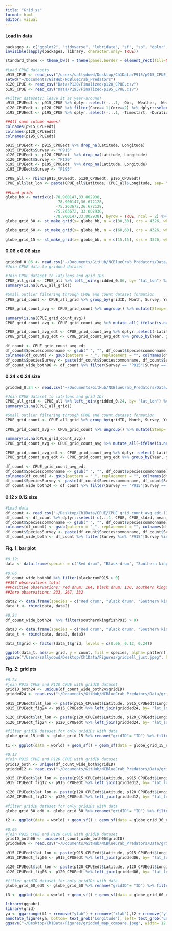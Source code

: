 ```yaml
---
title: "Grid_ss"
format: html
editor: visual
---
```


#### Load in data

```r
packages <- c("ggplot2", "tidyverse", "lubridate", "sf", "sp", "dplyr", "rnaturalearth", "readr", "readxl", "spatialEco", "rstatix", "viridis", "BBmisc", "corrplot")
invisible(lapply(packages, library, character.only= TRUE))

standard_theme <- theme_bw() + theme(panel.border = element_rect(fill=NA, colour = "black")) + theme(panel.grid.major = element_blank(), panel.grid.minor = element_blank()) + theme(legend.text.align= 0, legend.title= element_text(size = 12), legend.text = element_text(size= 10), axis.text=element_text(size=10), axis.title=element_text(size=12))

#Load CPUE datasets
p915_CPUE <- read_csv("/users/sallydowd/Desktop/Ch1Data/P915/p915_CPUE_new.csv")
setwd("~/Documents/GitHub/NCBlueCrab_Predators")
p120_CPUE <- read_csv("Data/P120/Finalized/p120_CPUE.csv")
p195_CPUE <- read_csv("Data/P195/Finalized/p195_CPUE.csv")

#Filter datasets: leave it as year-around!
p915_CPUEedt <- p915_CPUE %>% dplyr::select(-...1, -Obs, -Weather, -Weather, -Sedsize, -Btmcomp, -doy, -Wbdytype, -Wbd, -Sample, -Ph, -Quad, -Secchi) %>% rename("Location" = "Area", "Strata/station"= "Strata") %>% filter(between(Year, 2001, 2021)) 
p120_CPUEedt <- p120_CPUE %>% filter(Core== 1|Core==2) %>% dplyr::select(-...1, -Program, -Nbrrec3, -Time, -Duration, -doy, -Core, -Sedsize, -Btmcomp, -Secchi) %>% rename("Strata/station"= "Station") %>% filter(between(Year, 2001, 2021)) %>% dplyr::select(-Photoperiod)
p195_CPUEedt <- p195_CPUE %>% dplyr::select(-...1, -Timestart, -Duration, -Depthend, -Wbdytype, -Wbd, -Speciesscientificname, -Depthzone, -Secchi_depthcm) %>% rename("Ssal" = "Salinitysurface", "Bsal"= "Salinitybottom", "Stemp"= "Tempsurface", "Btemp"= "Tempbottom", "Latitude"= "Latitudestart", "Longitude"= "Longitudestart", "Colnum"= "Numbertotal", "Control1"= "Eventname", "Strata/station"= "Stationcode", "Depth"= "Depthstart") %>% filter(between(Year, 2001, 2021)) %>% dplyr::select(-Photoperiod)

##All same column names! 
colnames(p915_CPUEedt)
colnames(p120_CPUEedt)
colnames(p195_CPUEedt)

p915_CPUEedt <- p915_CPUEedt %>% drop_na(Latitude, Longitude)
p915_CPUEedt$Survey <- "P915"
p120_CPUEedt <- p120_CPUEedt  %>% drop_na(Latitude, Longitude)
p120_CPUEedt$Survey <- "P120"
p195_CPUEedt <- p195_CPUEedt  %>% drop_na(Latitude, Longitude)
p195_CPUEedt$Survey <- "P195"

CPUE_all <- rbind(p915_CPUEedt, p120_CPUEedt, p195_CPUEedt)
CPUE_all$lat_lon <- paste(CPUE_all$Latitude, CPUE_all$Longitude, sep= "_")

##Load grids
globe_bb <- matrix(c(-78.900147,33.802938,
                      -78.900147,36.672128,
                      -75.263672,36.672128,
                     -75.263672, 33.802938,
                     -78.900147,33.802938), byrow = TRUE, ncol = 2) %>% list() %>% st_polygon() %>% st_sfc(., crs = 4326)
globe_grid_30 <- st_make_grid(x= globe_bb, n = c(30,30), crs = 4326, what = 'polygons') %>% st_sf('geometry' = ., data.frame('ID' = 1:length(.))) #grid is 0.13° by 0.13° (14.4 km)

globe_grid_60 <- st_make_grid(x= globe_bb, n = c(60,60), crs = 4326, what = 'polygons') %>% st_sf('geometry' = ., data.frame('ID' = 1:length(.))) #grid is 0.06° by 0.06° (5.5 km b/c half of 0.13 which was 10)

globe_grid_15 <- st_make_grid(x= globe_bb, n = c(15,15), crs = 4326, what = 'polygons') %>% st_sf('geometry' = ., data.frame('ID' = 1:length(.))) 
```

#### 0.06 x 0.06 size

```r
gridded_0.06 <- read.csv("~/Documents/GitHub/NCBlueCrab_Predators/Data/gridded_10.02.23.5km.csv")
#Join CPUE data to gridded dataset

#Join CPUE dataset to lat/lons and grid IDs
CPUE_all_grid <- CPUE_all %>% left_join(gridded_0.06, by= "lat_lon") %>% dplyr::select(-X) %>% drop_na(gridID)
summary(is.na(CPUE_all_grid))

#Small outlier filtering through CPUE and count dataset formation 
CPUE_grid_count <- CPUE_all_grid %>% group_by(gridID, Month, Survey, Year, Speciescommonname) %>% mutate(avg_count= mean(Colnum))

CPUE_grid_count_avg <- CPUE_grid_count %>% ungroup() %>% mutate(Stemp= ifelse(CPUE_grid_count$Stemp <= 11.8, NA, CPUE_grid_count$Stemp), Ssal= ifelse(CPUE_grid_count$Ssal==0.0, NA, CPUE_grid_count$Ssal), Sdo= ifelse(CPUE_grid_count$Sdo==0.0, NA, CPUE_grid_count$Sdo), Depth= ifelse(CPUE_grid_count$Depth==0.0, NA, CPUE_grid_count$Depth)) %>% group_by(Year, gridID, Month) %>% mutate(avg_depth= mean(Depth, na.rm= TRUE), avg_ssal= mean(Ssal, na.rm= TRUE), avg_bsal= mean(Bsal, na.rm= TRUE), avg_stemp= mean(Stemp, na.rm= TRUE), avg_btemp= mean(Btemp, na.rm= TRUE), avg_sdo= mean(Sdo, na.rm= TRUE), avg_bdo= mean(Bdo, na.rm= TRUE), avg_latitude= mean(Latitude, na.rm= TRUE), avg_longitude= mean(Longitude), na.rm= TRUE) %>% dplyr::select(-avg_bsal, -avg_btemp, -avg_bdo, -Stemp, -Btemp, -Sdo, -Bdo, -Ssal, -Bsal, -Season, -Sedsize_new, -Btmcomp_new, -Depth, -na.rm, -avg_latitude, -avg_longitude)

summary(is.na(CPUE_grid_count_avg))
CPUE_grid_count_avg <- CPUE_grid_count_avg %>% mutate_all(~ifelse(is.nan(.), NA, .)) %>% drop_na() #drops 4610 points 

CPUE_grid_count_avg_edt <- CPUE_grid_count_avg %>% dplyr::select(-Latitude, -Longitude, -lat_lon, -Day, -Location, -Colnum, -Date, -Ym_date, -Sciname, -"Strata/station", -Month, -Control1)
CPUE_grid_count_avg_edt <- CPUE_grid_count_avg_edt %>% group_by(Year, gridID, Speciescommonname, Survey, Month) %>% distinct(avg_count, .keep_all= TRUE)

df_count <- CPUE_grid_count_avg_edt 
df_count$Speciescommonname <- gsub(" ", "", df_count$Speciescommonname)
colnames(df_count) <- gsub(pattern = "_", replacement = "", colnames(df_count))
df_count$SpeciesSurvey <- paste(df_count$Speciescommonname, df_count$Survey, sep= "")
df_count_wide_both06 <- df_count %>% filter(Survey == "P915"|Survey == "P120") %>% ungroup() %>% dplyr::select(-c(Speciescommonname, Survey)) %>% pivot_wider(names_from = "SpeciesSurvey", values_from = "avgcount") %>% drop_na()
```

#### 0.24 x 0.24 size
```r
gridded_0.24 <- read.csv("~/Documents/GitHub/NCBlueCrab_Predators/Data/gridded_24km.01.30.24.csv")

#Join CPUE dataset to lat/lons and grid IDs
CPUE_all_grid <- CPUE_all %>% left_join(gridded_0.24, by= "lat_lon") %>% dplyr::select(-X) %>% drop_na(gridID)
summary(is.na(CPUE_all_grid))

#Small outlier filtering through CPUE and count dataset formation 
CPUE_grid_count <- CPUE_all_grid %>% group_by(gridID, Month, Survey, Year, Speciescommonname) %>% mutate(avg_count= mean(Colnum))

CPUE_grid_count_avg <- CPUE_grid_count %>% ungroup() %>% mutate(Stemp= ifelse(CPUE_grid_count$Stemp <= 11.8, NA, CPUE_grid_count$Stemp), Ssal= ifelse(CPUE_grid_count$Ssal==0.0, NA, CPUE_grid_count$Ssal), Sdo= ifelse(CPUE_grid_count$Sdo==0.0, NA, CPUE_grid_count$Sdo), Depth= ifelse(CPUE_grid_count$Depth==0.0, NA, CPUE_grid_count$Depth)) %>% group_by(Year, gridID, Month) %>% mutate(avg_depth= mean(Depth, na.rm= TRUE), avg_ssal= mean(Ssal, na.rm= TRUE), avg_bsal= mean(Bsal, na.rm= TRUE), avg_stemp= mean(Stemp, na.rm= TRUE), avg_btemp= mean(Btemp, na.rm= TRUE), avg_sdo= mean(Sdo, na.rm= TRUE), avg_bdo= mean(Bdo, na.rm= TRUE), avg_latitude= mean(Latitude, na.rm= TRUE), avg_longitude= mean(Longitude), na.rm= TRUE) %>% dplyr::select(-avg_bsal, -avg_btemp, -avg_bdo, -Stemp, -Btemp, -Sdo, -Bdo, -Ssal, -Bsal, -Season, -Sedsize_new, -Btmcomp_new, -Depth, -na.rm, -avg_latitude, -avg_longitude)

summary(is.na(CPUE_grid_count_avg))
CPUE_grid_count_avg <- CPUE_grid_count_avg %>% mutate_all(~ifelse(is.nan(.), NA, .)) %>% drop_na() #drops 4610 points 

CPUE_grid_count_avg_edt <- CPUE_grid_count_avg %>% dplyr::select(-Latitude, -Longitude, -lat_lon, -Day, -Location, -Colnum, -Date, -Ym_date, -Sciname, -"Strata/station", -Month, -Control1)
CPUE_grid_count_avg_edt <- CPUE_grid_count_avg_edt %>% group_by(Year, gridID, Speciescommonname, Survey, Month) %>% distinct(avg_count, .keep_all= TRUE)

df_count <- CPUE_grid_count_avg_edt 
df_count$Speciescommonname <- gsub(" ", "", df_count$Speciescommonname)
colnames(df_count) <- gsub(pattern = "_", replacement = "", colnames(df_count))
df_count$SpeciesSurvey <- paste(df_count$Speciescommonname, df_count$Survey, sep= "")
df_count_wide_both24 <- df_count %>% filter(Survey == "P915"|Survey == "P120") %>% ungroup() %>% dplyr::select(-c(Speciescommonname, Survey)) %>% pivot_wider(names_from = "SpeciesSurvey", values_from = "avgcount") %>% drop_na()
```

#### 0.12 x 0.12 size

```r
#Load data
df_count <- read_csv("~/Desktop/Ch1Data/CPUE/CPUE_grid_count_avg_edt.11.21.23.csv")
df_count <- df_count %>% dplyr::select(-c(...1, CPUE, CPUE_stdzd, mean_CPUE, mean_CPUE_stdzd)) #need to remove or R will get confused 
df_count$Speciescommonname <- gsub(" ", "", df_count$Speciescommonname)
colnames(df_count) <- gsub(pattern = "_", replacement = "", colnames(df_count))
df_count$SpeciesSurvey <- paste(df_count$Speciescommonname, df_count$Survey, sep= "")
df_count_wide_both <- df_count %>% filter(Survey %in% "P915"|Survey %in% "P120") %>% dplyr::select(-Speciescommonname, -Survey) %>% ungroup() %>% pivot_wider(names_from = "SpeciesSurvey", values_from = "avgcount") %>% drop_na()
```

#### Fig. 1: bar plot

```r
#0.12: 
data <- data.frame(species = c("Red drum", "Black drum", "Southern kingfish", "Red drum", "Black drum", "Southern kingfish"), count = c(572,572,572, 181, 112, 68), pattern= c("0", "0", "0", "pos", "pos", "pos"), grid = c(.12,.12,.12,.12,.12,.12))

#0.06
df_count_wide_both06 %>% filter(blackdrumP915 > 0)
##397 observations total 
##Positive observations: red drum: 164, black drum: 130, southern kingfish: 65
##Zero observations: 233, 267, 332

data2 <- data.frame(species = c("Red drum", "Black drum", "Southern kingfish", "Red drum", "Black drum", "Southern kingfish"), count = c(397,397,397, 164, 130, 65), pattern= c("0", "0", "0", "pos", "pos", "pos"), grid = c(.06,.06,.06,.06,.06,.06))
data_t <- rbind(data, data2)

#0.24
df_count_wide_both24  %>% filter(southernkingfishP915 > 0)

data3 <- data.frame(species = c("Red drum", "Black drum", "Southern kingfish", "Red drum", "Black drum", "Southern kingfish"), count = c(432, 432, 432, 258, 220, 130), pattern= c("0", "0", "0", "pos", "pos", "pos"), grid = c(.24,.24,.24,.24,.24,.24))
data_t <- rbind(data, data2, data3)

data_t$grid <- factor(data_t$grid, levels = c(0.06, 0.12, 0.24))

ggplot(data_t, aes(x= grid, y = count, fill = species, alpha= pattern)) + standard_theme + labs(x= "Grid cell size", y= "Number of data records", fill= "Species") + scale_fill_manual(values= c("#0072B2", "#009E73", "#CC6666"), name= "Species") + geom_bar(stat= "identity") + guides(alpha = guide_legend(title = "Type of observation")) + scale_alpha_manual(values = c("pos" = 0.6, "neg" = 1), labels= "Positive encounter") + scale_x_discrete(labels= c("0.06° x 0.06°", "0.12° x 0.12°", "0.24° x 0.24°"))
ggsave("/Users/sallydowd/Desktop/Ch1Data/Figures/gridcell_just.jpeg", height= 5, width=7)
```

#### Fig. 2: grid pts
```r
#0.24
#join P915 CPUE and P120 CPUE with gridID dataset
gridID_both24 <- unique(df_count_wide_both24$gridID) 
gridded24 <- read.csv("~/Documents/GitHub/NCBlueCrab_Predators/Data/gridded_24km.01.30.24.csv")

p915_CPUEedt$lat_lon <- paste(p915_CPUEedt$Latitude, p915_CPUEedt$Longitude, sep= "_")
p915_CPUEedt_fig24 <- p915_CPUEedt %>% left_join(gridded24, by= "lat_lon") %>% filter(gridID %in% gridID_both24)

p120_CPUEedt$lat_lon <- paste(p120_CPUEedt$Latitude, p120_CPUEedt$Longitude, sep= "_")
p120_CPUEedt_fig24 <- p120_CPUEedt %>% left_join(gridded24, by= "lat_lon") %>% filter(gridID %in% gridID_both24)

#filter gridID dataset for only gridIDs with data
globe_grid_15_edt <- globe_grid_15 %>% rename("gridID"= "ID") %>% filter(gridID %in% gridID_both24)

t1 <- ggplot(data = world) + geom_sf() + geom_sf(data = globe_grid_15_edt, fill = NA) + coord_sf(xlim=c(-85, -70), ylim=c(25,40), expand = TRUE) + theme(panel.background = element_rect(fill = "white", colour = "black")) + geom_point(data = p915_CPUEedt_fig24, aes(x = Longitude, y = Latitude, colour= Survey), size = .5) + geom_point(data = p120_CPUEedt_fig24, aes(x = Longitude, y = Latitude, colour= Survey), size = .5) + coord_sf(xlim=c(-78.900147, -75.263672), ylim=c(33.802938,36.672128), expand = TRUE)  + scale_color_manual(values= c("steelblue", "#E69F00"), name= "Survey") + standard_theme + theme(legend.title= element_text(size = 14), legend.text = element_text(size= 12), axis.text=element_text(size=12),axis.title=element_text(size=14)) + guides(color = guide_legend(override.aes = list(size = 2)))
```

```r
#0.12
#join P915 CPUE and P120 CPUE with gridID dataset
gridID_both <- unique(df_count_wide_both$gridID) 
gridded12 <- read.csv("~/Documents/GitHub/NCBlueCrab_Predators/Data/gridded_11.20.23.csv")

p915_CPUEedt$lat_lon <- paste(p915_CPUEedt$Latitude, p915_CPUEedt$Longitude, sep= "_")
p915_CPUEedt_fig12 <- p915_CPUEedt %>% left_join(gridded12, by= "lat_lon") %>% filter(gridID %in% gridID_both)

p120_CPUEedt$lat_lon <- paste(p120_CPUEedt$Latitude, p120_CPUEedt$Longitude, sep= "_")
p120_CPUEedt_fig12 <- p120_CPUEedt %>% left_join(gridded12, by= "lat_lon") %>% filter(gridID %in% gridID_both)

#filter gridID dataset for only gridIDs with data
globe_grid_30_edt <- globe_grid_30 %>% rename("gridID"= "ID") %>% filter(gridID %in% gridID_both)

t2 <- ggplot(data = world) + geom_sf() + geom_sf(data = globe_grid_30_edt, fill = NA) + coord_sf(xlim=c(-85, -70), ylim=c(25,40), expand = TRUE) + theme(panel.background = element_rect(fill = "white", colour = "black")) + geom_point(data = p915_CPUEedt_fig12, aes(x = Longitude, y = Latitude, colour= Survey), size = .5) + geom_point(data = p120_CPUEedt_fig12, aes(x = Longitude, y = Latitude, colour= Survey), size = .5) + coord_sf(xlim=c(-78.900147, -75.263672), ylim=c(33.802938,36.672128), expand = TRUE)  + scale_color_manual(values= c("steelblue", "#E69F00"), name= "Survey") + standard_theme + theme(legend.title= element_text(size = 14), legend.text = element_text(size= 12), axis.text=element_text(size=12),axis.title=element_text(size=14)) + guides(color = guide_legend(override.aes = list(size = 2)))
```

```r
#0.06
#join P915 CPUE and P120 CPUE with gridID dataset
gridID_both06 <- unique(df_count_wide_both06$gridID) 
gridded06 <- read.csv("~/Documents/GitHub/NCBlueCrab_Predators/Data/gridded_10.02.23.5km.csv")

p915_CPUEedt$lat_lon <- paste(p915_CPUEedt$Latitude, p915_CPUEedt$Longitude, sep= "_")
p915_CPUEedt_fig06 <- p915_CPUEedt %>% left_join(gridded06, by= "lat_lon") %>% filter(gridID %in% gridID_both06)

p120_CPUEedt$lat_lon <- paste(p120_CPUEedt$Latitude, p120_CPUEedt$Longitude, sep= "_")
p120_CPUEedt_fig06 <- p120_CPUEedt %>% left_join(gridded06, by= "lat_lon") %>% filter(gridID %in% gridID_both06)

#filter gridID dataset for only gridIDs with data
globe_grid_60_edt <- globe_grid_60 %>% rename("gridID"= "ID") %>% filter(gridID %in% gridID_both06)

t3 <- ggplot(data = world) + geom_sf() + geom_sf(data = globe_grid_60_edt, fill = NA) + coord_sf(xlim=c(-85, -70), ylim=c(25,40), expand = TRUE) + theme(panel.background = element_rect(fill = "white", colour = "black")) + geom_point(data = p915_CPUEedt_fig06, aes(x = Longitude, y = Latitude, colour= Survey), size = .5) + geom_point(data = p120_CPUEedt_fig06, aes(x = Longitude, y = Latitude, colour= Survey), size = .5) + coord_sf(xlim=c(-78.900147, -75.263672), ylim=c(33.802938,36.672128), expand = TRUE)  + scale_color_manual(values= c("steelblue", "#E69F00"), name= "Survey") + standard_theme + theme(legend.title= element_text(size = 14), legend.text = element_text(size= 12), axis.text=element_text(size=12),axis.title=element_text(size=14)) + guides(color = guide_legend(override.aes = list(size = 2)))
```

```r
library(ggpubr)
library(grid)
ya <- ggarrange(t1 + rremove("ylab") + rremove("xlab"),t2 + rremove("ylab") + rremove("xlab"),t3 + rremove("ylab") + rremove("xlab"), common.legend= TRUE, ncol= 3, nrow=1)
annotate_figure(ya, bottom= text_grob("Longitude"), left= text_grob("Latitude", rot= 90))
ggsave("~/Desktop/Ch1Data/Figures/gridded_map_compare.jpeg", width= 12, height=7)
```


